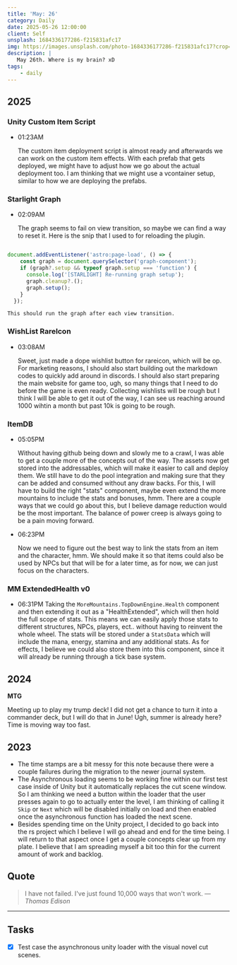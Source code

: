 ```yaml
---
title: 'May: 26'
category: Daily
date: 2025-05-26 12:00:00
client: Self
unsplash: 1684336177286-f215831afc17
img: https://images.unsplash.com/photo-1684336177286-f215831afc17?crop=entropy&cs=srgb&fm=jpg&ixid=MnwzNjM5Nzd8MHwxfHJhbmRvbXx8fHx8fHx8fDE2ODE3NDg2ODY&ixlib=rb-4.0.3&q=85
description: |
   May 26th. Where is my brain? xD
tags:
    - daily
---
```


## 2025

### Unity Custom Item Script

-   01:23AM

    The custom item deployment script is almost ready and afterwards we can work on the custom item effects.
    With each prefab that gets deployed, we might have to adjust how we go about the actual deployment too.
    I am thinking that we might use a vcontainer setup, similar to how we are deploying the prefabs.

### Starlight Graph

-   02:09AM

    The graph seems to fail on view transition, so maybe we can find a way to reset it.
    Here is the snip that I used to for reloading the plugin.

```js

document.addEventListener('astro:page-load', () => {
    const graph = document.querySelector('graph-component');
    if (graph?.setup && typeof graph.setup === 'function') {
      console.log('[STARLIGHT] Re-running graph setup');
      graph.cleanup?.();
      graph.setup();
    }
  });

```

    This should run the graph after each view transition.

### WishList RareIcon

-   03:08AM

    Sweet, just made a dope wishlist button for rareicon, which will be op.
    For marketing reasons, I should also start building out the markdown codes to quickly add around in discords.
    I should also start preparing the main website for game too, ugh, so many things that I need to do before the game is even ready.
    Collecting wishlists will be rough but I think I will be able to get it out of the way, I can see us reaching around 1000 wihtin a month but past 10k is going to be rough.


### ItemDB

-   05:05PM

    Without having github being down and slowly me to a crawl, I was able to get a couple more of the concepts out of the way.
    The assets now get stored into the addressables, which will make it easier to call and deploy them.
    We still have to do the pool integration and making sure that they can be added and consumed without any draw backs.
    For this, I will have to build the right "stats" component, maybe even extend the more mountains to include the stats and bonuses, hmm.
    There are a couple ways that we could go about this, but I believe damage reduction would be the most important.
    The balance of power creep is always going to be a pain moving forward.

-   06:23PM

    Now we need to figure out the best way to link the stats from an item and the character, hmm.
    We should make it so that items could also be used by NPCs but that will be for a later time, as for now, we can just focus on the characters.

### MM ExtendedHealth v0

-   06:31PM
    Taking the `MoreMountains.TopDownEngine.Health` component and then extending it out as a "HealthExtended", which will then hold the full scope of stats.
    This means we can easily apply those stats to different structures, NPCs, players, ect.. without having to reinvent the whole wheel.
    The stats will be stored under a `StatsData` which will include the mana, energy, stamina and any additional stats.
    As for effects, I believe we could also store them into this component, since it will already be running through a tick base system.

## 2024

**MTG**

Meeting up to play my trump deck!
I did not get a chance to turn it into a commander deck, but I will do that in June!
Ugh, summer is already here? Time is moving way too fast.


## 2023


- The time stamps are a bit messy for this note because there were a couple failures during the migration to the newer journal system. 
- The Asynchronous loading seems to be working fine within our first test case inside of Unity but it automatically replaces the cut scene window. So I am thinking we need a button within the loader that the user presses again to go to actually enter the level, I am thinking of calling it `Skip` or `Next` which will be disabled initially on load and then enabled once the asynchronous function has loaded the next scene. 
- Besides spending time on the Unity project, I decided to go back into the rs project which I believe I will go ahead and end for the time being. I will return to that aspect once I get a couple concepts clear up from my plate. I believe that I am spreading myself a bit too thin for the current amount of work and backlog.

## Quote

> I have not failed. I've just found 10,000 ways that won't work.
> — <cite>Thomas Edison</cite>

---

## Tasks

- [x] Test case the asynchronous unity loader with the visual novel cut scenes.